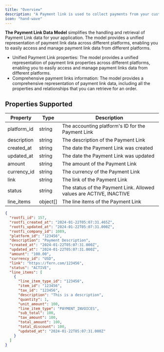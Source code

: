 ```yaml
---
title: "Overview"
description: "A Payment link is used to collect payments from your customers. You can send a payment link to your customers via email, SMS, WhatsApp, or any other messaging app. When your customer clicks on the link, they will be redirected to a payment page where they can complete the payment."
icon: "hand-wave"
---
```


**The Payment Link Data Model** simplifies the handling and retrieval of Payment Link data for your application. The model provides a unified representation of payment link data across different platforms, enabling you to easily access and manage payment link data from different platforms.

- Unified Payment Link properties: The model provides a unified representation of payment link properties across different platforms, enabling you to easily access and manage payment links data from different platforms.
- Comprehensive payment links information: The model provides a comprehensive representation of payment link data, including all the properties and relationships that you can retrieve for an order.

## Properties Supported

| Property    | Type     | Description                                                         |
| ----------- | -------- | ------------------------------------------------------------------- |
| platform_id | string   | The accounting platform's ID for the Payment Link                   |
| description | string   | The description of the Payment Link                                 |
| created_at  | string   | The date the Payment Link was created                               |
| updated_at  | string   | The date the Payment Link was updated                               |
| amount      | string   | The amount of the Payment Link                                      |
| currency_id | string   | The currency of the Payment Link                                    |
| link        | string   | The link of the Payment Link                                        |
| status      | string   | The status of the Payment Link. Allowed values are ACTIVE, INACTIVE |
| line_items  | object[] | The line items of the Payment Link                                  |

<ResponseExample name="The Payment Link Object" >

```json The Payment Link Response Object
{
  "rootfi_id": 157,
  "rootfi_created_at": "2024-01-22T05:07:31.465Z",
  "rootfi_updated_at": "2024-01-22T05:07:31.000Z",
  "rootfi_company_id": 1089,
  "platform_id": "123456",
  "description": "Payment Description",
  "created_at": "2024-01-22T05:07:31.000Z",
  "updated_at": "2024-01-22T05:07:31.000Z",
  "amount": "100.00",
  "currency_id": "USD",
  "link": "https://fern.com/123456",
  "status": "ACTIVE",
  "line_items": [
    {
      "line_item_type_id": "123456",
      "item_id": "123456",
      "tax_id": "123456",
      "description": "This is a description",
      "quantity": 1,
      "unit_amount": 100,
      "line_item_type": "PAYMENT_INVOICES",
      "sub_total": 100,
      "tax_amount": 100,
      "total_amount": 100,
      "total_discount": 100,
      "updated_at": "2024-01-22T05:07:31.000Z"
    }
  ]
}
```

</ResponseExample>

